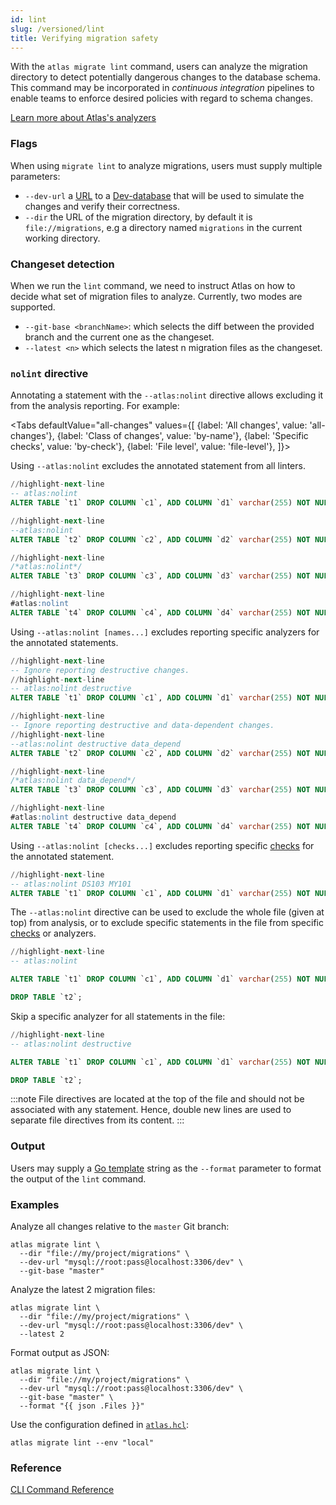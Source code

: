```yaml
---
id: lint
slug: /versioned/lint
title: Verifying migration safety
---
```



With the `atlas migrate lint` command, users can analyze the migration directory
to detect potentially dangerous changes to the database schema. This command may be
incorporated in _continuous integration_ pipelines to enable teams to enforce desired
policies with regard to schema changes. 

[Learn more about Atlas's analyzers](/lint/analyzers)

### Flags

When using `migrate lint` to analyze migrations, users must supply multiple parameters:
* `--dev-url` a [URL](/concepts/url) to a [Dev-database](/concepts/dev-database) that will be used
 to simulate the changes and verify their correctness.
* `--dir` the URL of the migration directory, by default it is `file://migrations`, e.g a
 directory named `migrations` in the current working directory.

### Changeset detection

When we run the `lint` command, we need to instruct Atlas on how to decide what 
set of migration files to analyze. Currently, two modes are supported.

* `--git-base <branchName>`: which selects the diff between the provided branch and 
 the current one as the changeset.
* `--latest <n>` which selects the latest n migration files as the changeset.

### `nolint` directive

Annotating a statement with the `--atlas:nolint` directive allows excluding it from the analysis reporting. For example:

<Tabs
defaultValue="all-changes"
values={[
{label: 'All changes', value: 'all-changes'},
{label: 'Class of changes', value: 'by-name'},
{label: 'Specific checks', value: 'by-check'},
{label: 'File level', value: 'file-level'},
]}>
<TabItem value="all-changes">

Using `--atlas:nolint` excludes the annotated statement from all linters.

```sql
//highlight-next-line
-- atlas:nolint
ALTER TABLE `t1` DROP COLUMN `c1`, ADD COLUMN `d1` varchar(255) NOT NULL;

//highlight-next-line
--atlas:nolint
ALTER TABLE `t2` DROP COLUMN `c2`, ADD COLUMN `d2` varchar(255) NOT NULL;

//highlight-next-line
/*atlas:nolint*/
ALTER TABLE `t3` DROP COLUMN `c3`, ADD COLUMN `d3` varchar(255) NOT NULL;

//highlight-next-line
#atlas:nolint
ALTER TABLE `t4` DROP COLUMN `c4`, ADD COLUMN `d4` varchar(255) NOT NULL;
```

</TabItem>
<TabItem value="by-name">

Using `--atlas:nolint [names...]` excludes reporting specific analyzers for the annotated statements.

```sql
//highlight-next-line
-- Ignore reporting destructive changes.
//highlight-next-line
-- atlas:nolint destructive
ALTER TABLE `t1` DROP COLUMN `c1`, ADD COLUMN `d1` varchar(255) NOT NULL;

//highlight-next-line
-- Ignore reporting destructive and data-dependent changes.
//highlight-next-line
--atlas:nolint destructive data_depend
ALTER TABLE `t2` DROP COLUMN `c2`, ADD COLUMN `d2` varchar(255) NOT NULL;

//highlight-next-line
/*atlas:nolint data_depend*/
ALTER TABLE `t3` DROP COLUMN `c3`, ADD COLUMN `d3` varchar(255) NOT NULL;

//highlight-next-line
#atlas:nolint destructive data_depend
ALTER TABLE `t4` DROP COLUMN `c4`, ADD COLUMN `d4` varchar(255) NOT NULL;
```

</TabItem>

<TabItem value="by-check">

Using `--atlas:nolint [checks...]` excludes reporting specific [checks](../lint/analyzers.md#checks) for the annotated
statement.

```sql
//highlight-next-line
-- atlas:nolint DS103 MY101
ALTER TABLE `t1` DROP COLUMN `c1`, ADD COLUMN `d1` varchar(255) NOT NULL;
```

</TabItem>


<TabItem value="file-level">

The `--atlas:nolint` directive can be used to exclude the whole file (given at top) from analysis, or to exclude specific
statements in the file from specific [checks](../lint/analyzers.md#checks) or analyzers.

```sql
//highlight-next-line
-- atlas:nolint

ALTER TABLE `t1` DROP COLUMN `c1`, ADD COLUMN `d1` varchar(255) NOT NULL;

DROP TABLE `t2`;
```

Skip a specific analyzer for all statements in the file:

```sql
//highlight-next-line
-- atlas:nolint destructive

ALTER TABLE `t1` DROP COLUMN `c1`, ADD COLUMN `d1` varchar(255) NOT NULL;

DROP TABLE `t2`;
```

:::note
File directives are located at the top of the file and should not be associated with any statement. Hence, double new
lines are used to separate file directives from its content.
:::

</TabItem>
</Tabs>

### Output

Users may supply a [Go template](https://pkg.go.dev/text/template) string as the `--format` parameter to
format the output of the `lint` command.

### Examples

Analyze all changes relative to the `master` Git branch:
```shell
atlas migrate lint \
  --dir "file://my/project/migrations" \
  --dev-url "mysql://root:pass@localhost:3306/dev" \
  --git-base "master"
```
Analyze the latest 2 migration files:
```shell
atlas migrate lint \
  --dir "file://my/project/migrations" \
  --dev-url "mysql://root:pass@localhost:3306/dev" \
  --latest 2
```
Format output as JSON:
```shell
atlas migrate lint \
  --dir "file://my/project/migrations" \
  --dev-url "mysql://root:pass@localhost:3306/dev" \
  --git-base "master" \
  --format "{{ json .Files }}"
```
Use the configuration defined in [`atlas.hcl`](../atlas-schema/projects#configure-migration-linting):
```shell
atlas migrate lint --env "local"
```

### Reference

[CLI Command Reference](/cli-reference#atlas-migrate-lint)